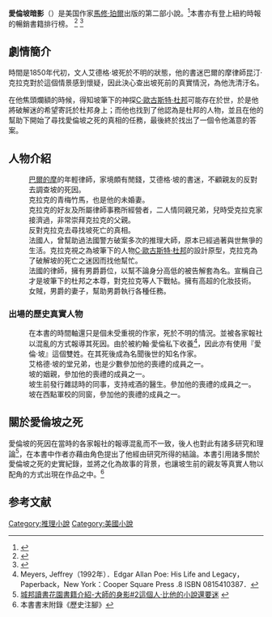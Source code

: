 {{infobox Book
| name             = 愛倫坡暗影
| title_orig       ='''''The Poe Shadow'''''
| image            = 
| author           = [[馬修·珀爾|馬修·珀爾]]
| translator       = {{flagicon|Taiwan}}[[莫與爭|莫與爭]]
| cover_artist     =
| country          = [[美國|美國]]
| language         = [[英文|英文]]<br>[[正體中文|正體中文]]
| series           = 
| genre            = [[推理|推理]]
| publisher        = {{flagicon|USA}}[[藍燈書屋|藍燈書屋]]<br>{{flagicon|Taiwan}}[[時報文化|時報文化]]<br>{{flagicon|Italy}}Rizzoli

| release_date     = {{flagicon|Taiwan}}2008年3月 | media_type       = 平裝
| pages            =
| isbn             = {{flagicon|USA}}ISBN 9781400061037<br>{{flagicon|Taiwan}}ISBN 9789571348032<br>{{flagicon|Italy}}ISBN 9788817023696
| preceded_by     =
| followed_by      = 
}}
'''愛倫坡暗影'''（{{lang|en|The Poe Shadow}}）是美国作家[[馬修·珀爾|馬修·珀爾]]出版的第二部小說。<ref>{{Cite web |url=http://www.matthewpearl.com/poe/poe.html |title=The Poe Shadow的官方介紹網頁 |accessdate=2010-06-04 |archive-date=2010-06-23 |archive-url=https://web.archive.org/web/20100623233607/http://www.matthewpearl.com/poe/poe.html |dead-url=no }}</ref>本書亦有登上紐約時報的暢銷書籍排行榜。
<ref>{{Cite web |url=http://www.matthewpearl.com/poe/reviews.html |title=The Poe Shadow的官方介紹網頁-評論 |accessdate=2010-06-06 |archive-date=2010-12-29 |archive-url=https://web.archive.org/web/20101229112726/http://matthewpearl.com/poe/reviews.html |dead-url=no }}</ref>
<ref>{{Cite web |url=http://www.readingtimes.com.tw/ReadingTimes/ProductPage.aspx?gp=productdetail&cid=mcak(SellItems)&id=AI0109 |title=時報悅讀網的介紹 |accessdate=2010-06-04 |archive-date=2008-12-31 |archive-url=https://web.archive.org/web/20081231142947/http://www.readingtimes.com.tw/ReadingTimes/ProductPage.aspx?gp=productdetail&cid=mcak(SellItems)&id=AI0109 |dead-url=no }}</ref>
==劇情簡介==
時間是1850年代初，文人艾德格·坡死於不明的狀態，他的書迷巴爾的摩律師昆汀·克拉克對於這個情景感到懷疑，因此決心查出坡死前的真實情況，為他洗清汙名。

在他焦頭爛額的時候，得知坡筆下的神探[[C·歐古斯特·杜邦|C·歐古斯特·杜邦]]可能存在於世，於是他將破解迷的希望寄託於杜邦身上；而他也找到了他認為是杜邦的人物，並且在他的幫助下開始了尋找愛倫坡之死的真相的任務，最後終於找出了一個令他滿意的答案。

==人物介紹==
;{{nihongo|昆汀·霍布森·克拉克|Quentin Hobson Clark}}
:[[巴爾的摩|巴爾的摩]]的年輕律師，家境頗有閒錢，艾德格·坡的書迷，不顧親友的反對去調查坡的死因。
;{{nihongo|海蒂·布隆姆|Hattie Blum}}
:克拉克的青梅竹馬，也是他的未婚妻。
;{{nihongo|彼得·史都華|Peter Stewart}}
:克拉克的好友及所屬律師事務所經營者，二人情同親兄弟，兒時受克拉克家接濟過，非常崇拜克拉克的父親。
:反對克拉克去尋找坡死亡的真相。
;{{nihongo|歐古斯特·杜龐|Auguste Duponte}}
:法國人，曾幫助過法國警方破案多次的推理大師，原本已經過著與世無爭的生活。克拉克視之為坡筆下的人物[[C·歐古斯特·杜邦|C·歐古斯特·杜邦]]的設計原型，克拉克為了破解坡的死亡之迷因而找他幫忙。
;{{nihongo|克勞德·杜邦|Claude Dupin}}
:法國的律師，擁有男爵爵位，以幫不論身分高低的被告解套為名。宣稱自己才是坡筆下的杜邦之本尊，對克拉克等人下戰帖。擁有高超的化妝技術。
;{{nihongo|日安|Bonjour}}
:女賊，男爵的妻子，幫助男爵執行各種任務。
=== 出場的歷史真實人物 ===
;{{nihongo|艾格德·坡|Edgar Poe}}
{{main|愛倫·坡}}
:在本書的時間軸還只是個未受重視的作家，死於不明的情況。並被各家報社以混亂的方式報導其死因。由於被約翰·愛倫私下收養<ref>Meyers, Jeffrey（1992年）．Edgar Allan Poe: His Life and Legacy，Paperback，New York：Cooper Square Press .8 ISBN 0815410387． </ref>，因此亦有使用『愛倫·坡』這個雙姓。在其死後成為名聞後世的知名作家。
;{{nihongo|尼爾森·坡|Nelson Poe}}
:艾格德·坡的堂兄弟，也是少數參加他的喪禮的成員之一。
;{{nihongo|亨利·赫林|Henry Hering}}
:坡的姻親，參加他的喪禮的成員之一。
;{{nihongo|史納葛萊斯醫生|Dr.Joseph Evans Snodgrass}}
:坡生前發行雜誌時的同事，支持戒酒的醫生。參加他的喪禮的成員之一。
;{{nihongo|Z·柯林斯·李|Z·Collins Lee }}
:坡在西點軍校的同窗，參加他的喪禮的成員之一。

==關於愛倫坡之死==
愛倫坡的死因在當時的各家報社的報導混亂而不一致，後人也對此有諸多研究和理論<ref>[http://www.cite.com.tw/act/box_cite/FR4205/main.html#a02 城邦讀書花園書籍介紹-大師的身影#2這個人·比他的小說還要迷] {{webarchive|url=https://web.archive.org/web/20100116023816/http://www.cite.com.tw/act/box_cite/FR4205/main.html |date=2010-01-16 }}</ref>，在本書中作者亦藉由角色提出了他經由研究所得的結論。本書引用諸多關於愛倫坡之死的史實紀錄，並將之化為故事的背景，也讓坡生前的親友等真實人物以配角的方式出現在作品之中。<ref>本書書末附錄《歷史注腳》</ref>

==参考文献==
<div class="references-small">
<references></references>
</div>


[[Category:推理小說|Category:推理小說]]
[[Category:美國小說|Category:美國小說]]